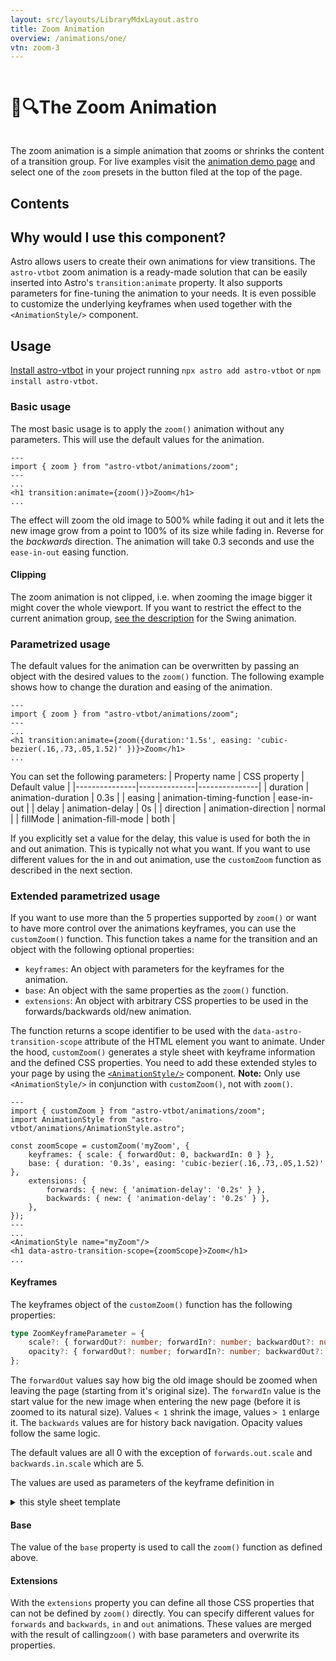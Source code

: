 ```yaml
---
layout: src/layouts/LibraryMdxLayout.astro
title: Zoom Animation
overview: /animations/one/
vtn: zoom-3
---
```


<h1 style="display: inline-block; view-transition-name: zoom-1"><span style="display:inline-block; view-transition-name:zoom-2">🔎🔍</span>The Zoom Animation</h1>


The zoom animation is a simple animation that zooms or shrinks the content of a transition group. For live examples visit the [animation demo page](/animations/one/) and select one of the `zoom` presets in the button filed at the top of the page.

## Contents

## Why would I use this component?

Astro allows users to create their own animations for view transitions. The `astro-vtbot` zoom animation is a ready-made solution that can be easily inserted into Astro's `transition:animate` property. It also supports parameters for fine-tuning the animation to your needs. It is even possible to customize the underlying keyframes when used together with the `<AnimationStyle/>` component.

## Usage

[Install astro-vtbot](../Installation/) in your project running `npx astro add astro-vtbot` or `npm install astro-vtbot`.


### Basic usage

The most basic usage is to apply the `zoom()` animation without any parameters. This will use the default values for the animation.

```astro title="MyComponent.astro"
---
import { zoom } from "astro-vtbot/animations/zoom";
---
...
<h1 transition:animate={zoom()}>Zoom</h1>
...
```
The effect will zoom the old image to 500% while fading it out and it lets the new image grow from a point to 100% of its size while fading in. Reverse for the *backwards* direction. The animation will take 0.3 seconds and use the `ease-in-out` easing function.

#### Clipping
The zoom animation is not clipped, i.e. when zooming the image bigger it might cover the whole viewport. If you want to restrict the effect to the current animation group, [see the description](/library/Swing/#clipping) for the Swing animation.

### Parametrized usage

The default values for the animation can be overwritten by passing an object with the desired values to the `zoom()` function. The following example shows how to change the duration and easing of the animation.

```astro title="MyComponent.astro"
---
import { zoom } from "astro-vtbot/animations/zoom";
---
...
<h1 transition:animate={zoom({duration:'1.5s', easing: 'cubic-bezier(.16,.73,.05,1.52)' })}>Zoom</h1>
...
```
You can set the following parameters:
| Property name | CSS property | Default value |
|---------------|--------------|---------------|
| duration      | animation-duration | 0.3s |
| easing        | animation-timing-function | ease-in-out |
| delay					| animation-delay | 0s |
| direction     | animation-direction | normal |
| fillMode			| animation-fill-mode | both |

If you explicitly set a value for the delay, this value is used for both the in and out animation. This is typically not what you want. If you want to use different values for the in and out animation, use the `customZoom` function as described in the next section.

###  Extended parametrized usage

If you want to use more than the 5 properties supported by `zoom()` or want to have more control over the animations keyframes, you can use the `customZoom()` function. This function takes a name for the transition and an object with the following optional properties:
* `keyframes`: An object with parameters for the keyframes for the animation.
* `base`: An object with the same properties as the `zoom()` function.
* `extensions`: An object with arbitrary CSS properties to be used in the forwards/backwards old/new animation.

The function returns a scope identifier to be used with the `data-astro-transition-scope` attribute of the HTML element you want to animate. Under the hood, `customZoom()` generates a style sheet with keyframe information and the defined CSS properties. You need to add these extended styles to your page by using the [`<AnimationStyle/>`](../AnimationStyle/) component. **Note:** Only use `<AnimationStyle/>` in conjunction with `customZoom()`, not with `zoom()`.

```astro title="MyComponent.astro"
---
import { customZoom } from "astro-vtbot/animations/zoom";
import AnimationStyle from "astro-vtbot/animations/AnimationStyle.astro";

const zoomScope = customZoom('myZoom', {
	keyframes: { scale: { forwardOut: 0, backwardIn: 0 } },
	base: { duration: '0.3s', easing: 'cubic-bezier(.16,.73,.05,1.52)' },
	extensions: {
		forwards: { new: { 'animation-delay': '0.2s' } },
		backwards: { new: { 'animation-delay': '0.2s' } },
	},
});
---
...
<AnimationStyle name="myZoom"/>
<h1 data-astro-transition-scope={zoomScope}>Zoom</h1>
...
```
#### Keyframes

The keyframes object of the `customZoom()` function has the following properties:

```typescript
type ZoomKeyframeParameter = {
	scale?: { forwardOut?: number; forwardIn?: number; backwardOut?: number; backwardIn?: number; };
	opacity?: { forwardOut?: number; forwardIn?: number; backwardOut?: number; backwardIn?: number; };
};
```
The `forwardOut` values say how big the old image should be zoomed when leaving the page (starting from it's original size). The `forwardIn` value is the start value for the new image when entering the new page (before it is zoomed to its natural size). Values `< 1` shrink the image, values `> 1` enlarge it. The `backwards` values are for history back navigation. Opacity values follow the same logic.

The default values are all 0 with the exception of `forwards.out.scale` and `backwards.in.scale` which are 5.

The values are used as parameters of the keyframe definition in
<details>
<summary>this style sheet template</summary>
```css
@keyframes ${keyframeNamePrefix}FwdZoomOut {
		from {
			transform: scale(1);
			opacity: 1;
		}
		to {
			transform: scale(${forwardOutScale});
			opacity: ${forwardOutOpacity};
		}
	}
	@keyframes ${keyframeNamePrefix}FwdZoomIn {
		from {
			transform: scale(${forwardInScale});
			opacity: ${forwardInOpacity};
		}
		to {
			transform: scale(1);
			opacity: 1;
		}
	}
	@keyframes ${keyframeNamePrefix}BwdZoomOut {
		from {
			transform: scale(1);
			opacity: 1;
		}
		to {
			transform: scale(${backwardOutScale});
			opacity: ${backwardOutOpacity};
		}
	}
	@keyframes ${keyframeNamePrefix}BwdZoomIn {
		from {
			transform: scale(${backwardInScale});
			opacity: ${backwardInOpacity};
		}
		to {
			transform: scale(1);
			opacity: 1;
		}
	}
```

</details>

#### Base

The value of the `base` property is used to call the `zoom()` function as defined above.

#### Extensions

With the `extensions` property you can define all those CSS properties that can not be defined by `zoom()` directly. You can specify different values for `forwards` and `backwards`, `in` and `out` animations. These values are merged with the result of calling`zoom()` with base parameters and overwrite its properties.
